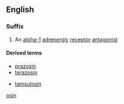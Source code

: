 ==English==

===Suffix===
{{head|en}}

# An [[alpha-1]] [[adrenergic]] [[receptor]] [[antagonist]]

====Derived terms====
{{top2}}
*[[prazosin]]
*[[terazosin]]
{{mid2}}
*[[tamsulosin]]
{{bottom}}

[[Category:English suffixes|osin]]
